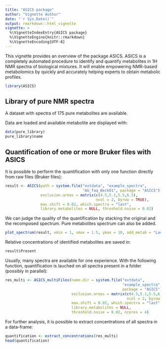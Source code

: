 ```yaml
---
title: "ASICS package"
author: "Vignette Author"
date: "`r Sys.Date()`"
output: rmarkdown::html_vignette
vignette: >
  %\VignetteIndexEntry{ASICS package}
  %\VignetteEngine{knitr::rmarkdown}
  %\VignetteEncoding{UTF-8}
---
```


This vignette provides an overview of the package ASICS. ASICS is a completely 
automated procedure to identify and quantify metabolites in 1H NMR spectra of 
biological mixtures. It will enable empowering NMR-based metabolomics by quickly 
and accurately helping experts to obtain metabolic profiles.

```r
library(ASICS)
```

## Library of pure NMR spectra

A dataset with spectra of 175 pure metabolites are available.

Data are loaded and available metabolite are displayed with:
```r
data(pure_library)
pure_library$name
```

## Quantification of one or more Bruker files with ASICS

It is possible to perform the quantification with only one function directly 
from raw files (Bruker files):
```r
result <- ASICS(path = system.file("extdata", "example_spectra",
                                   "AG_faq_Beck01", package = "ASICS"),
                exclusion.areas = matrix(c(4.5,5.1,5.5,6.5),
                                         ncol = 2, byrow = TRUE),
                max.shift = 0.02, which.spectra = "last",
                library.metabolites = NULL, threshold.noise = 0.02)
```

We can judge the quality of the quantification by stacking the original and the 
recomposed spectrum. Pure metabolites spectrum can also be added.
```r
plot_spectrum(result, xmin = 1, xmax = 1.5, ymax = 10, add_metab = "Lactate")
```

Relative concentrations of identified metabolites are saved in:
```r
result$Present
```

Usually, many spectra are available for one experience. With the following 
function, quantification is lauched on all spectra present in a folder 
(possibly in parallel):
```r
res_multi <- ASICS_multiFiles(name.dir = system.file("extdata",
                                                     "example_spectra",
                                                     package = "ASICS"),
                              exclusion.areas = matrix(c(4.5,5.1,5.5,6.5),
                                                       ncol = 2, byrow = TRUE),
                              max.shift = 0.02, which.spectra = "last",
                              library.metabolites = NULL,
                              threshold.noise = 0.02, ncores = 4)
```

For further analysis, it is possible to extract concentrations of all spectra in
a data-frame:
```r
quantification <- extract_concentrations(res_multi)
head(quantification)
```



